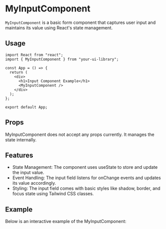 
# MyInputComponent

`MyInputComponent` is a basic form component that captures user input and maintains its value using React's state management.

## Usage

```tsx
import React from "react";
import { MyInputComponent } from "your-ui-library";

const App = () => {
  return (
    <div>
      <h1>Input Component Example</h1>
      <MyInputComponent />
    </div>
  );
};

export default App;
```

## Props

MyInputComponent does not accept any props currently. It manages the state internally.

## Features

- State Management: The component uses useState to store and update the input value.
- Event Handling: The input field listens for onChange events and updates its value accordingly.
- Styling: The input field comes with basic styles like shadow, border, and focus state using Tailwind CSS classes.

## Example

Below is an interactive example of the MyInputComponent:

<MyInputComponent />
